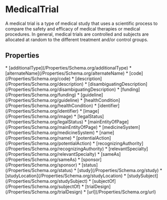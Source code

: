   
# MedicalTrial

A medical trial is a type of medical study that uses a scientific process to compare the safety and efficacy of medical therapies or medical procedures. In general, medical trials are controlled and subjects are allocated at random to the different treatment and/or control groups.

## Properties

<Grid>
* [additionalType](/Properties/Schema.org/additionalType)
* [alternateName](/Properties/Schema.org/alternateName)
* [code](/Properties/Schema.org/code)
* [description](/Properties/Schema.org/description)
* [disambiguatingDescription](/Properties/Schema.org/disambiguatingDescription)
* [funding](/Properties/Schema.org/funding)
* [guideline](/Properties/Schema.org/guideline)
* [healthCondition](/Properties/Schema.org/healthCondition)
* [identifier](/Properties/Schema.org/identifier)
* [image](/Properties/Schema.org/image)
* [legalStatus](/Properties/Schema.org/legalStatus)
* [mainEntityOfPage](/Properties/Schema.org/mainEntityOfPage)
* [medicineSystem](/Properties/Schema.org/medicineSystem)
* [name](/Properties/Schema.org/name)
* [potentialAction](/Properties/Schema.org/potentialAction)
* [recognizingAuthority](/Properties/Schema.org/recognizingAuthority)
* [relevantSpecialty](/Properties/Schema.org/relevantSpecialty)
* [sameAs](/Properties/Schema.org/sameAs)
* [sponsor](/Properties/Schema.org/sponsor)
* [status](/Properties/Schema.org/status)
* [study](/Properties/Schema.org/study)
* [studyLocation](/Properties/Schema.org/studyLocation)
* [studySubject](/Properties/Schema.org/studySubject)
* [subjectOf](/Properties/Schema.org/subjectOf)
* [trialDesign](/Properties/Schema.org/trialDesign)
* [url](/Properties/Schema.org/url)
</Grid>

